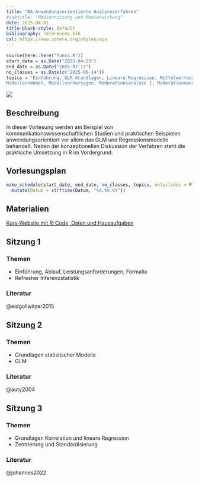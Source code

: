```yaml
---
title: "BA Anwendungsorientierte Analyseverfahren"
#subtitle: "Mediennutzung und Medienwirkung"
date: 2025-04-01
title-block-style: default
bibliography: references.bib
csl: https://www.zotero.org/styles/apa
---
```


```r
source(here::here("funcs.R"))
start_date = as.Date("2025-04-23")
end_date = as.Date("2025-07-17")
no_classes = as.Date(c("2025-05-14"))
topics = "Einführung, GLM Grundlagen, Lineare Regression, Mittelwertvergleiche, Multiple Regression, 
Modellannahmen, Modellvorhersagen, Moderationsanalyse I, Moderationsanalyse II, Logistische Regression, Multilevel-Regression, Abschluss" |> str_split_1(", ") |> str_squish()
```

![](images/aa_title.jpg)

## Beschreibung

In dieser Vorlesung werden am Beispiel von kommunikationswissenschaftlichen Studien und praktischen Beispielen anwendungsorientiert vor allem das GLM und Regressionsmodelle behandelt. Neben der konzeptionellen Diskussion der Verfahren steht die praktische Umsetzung in R im Vordergrund.

## Vorlesungsplan

```r
make_schedule(start_date, end_date, no_classes, topics, onlyslides = F) |> 
  mutate(Datum = strftime(Datum, "%d.%m.%Y"))
```

## Materialien

[Kurs-Website mit R-Code, Daten und Hausaufgaben](https://stats.ifp.uni-mainz.de/ba-aa-vl/)

## Sitzung 1 <a class="bi bi-easel-fill" href="slides.html#/s1" alt="Folien"></a> {#1}

### Themen

-   Einführung, Ablauf, Leistungsanforderungen, Formalia
-   Refresher Inferenzstatistik

### Literatur

@eidgollwitzer2015

## Sitzung 2 <a class="bi bi-easel-fill" href="slides.html#/s2" alt="Folien"></a> {#2}

### Themen

-   Grundlagen statistischer Modelle
-   GLM

### Literatur

@auty2004

## Sitzung 3 <a class="bi bi-easel-fill" href="slides.html#/s3" alt="Folien"></a> {#3}

### Themen

-   Grundlagen Korrelation und lineare Regression
-   Zentrierung und Standardisierung

### Literatur

@johannes2022